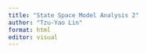 ---
title: "State Space Model Analysis 2"
author: "Tzu-Yao Lin"
format: html
editor: visual
---

